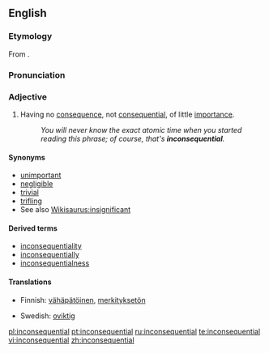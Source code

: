 ==English==

===Etymology===
From {{prefix|in|consequential}}.

===Pronunciation===
{{ipacregion|Canada}} {{ipac|ɪnˌkɑnsəˈkwɛnʃəl|en-ca-synth-inconsequential.ogg|CA synth}}

===Adjective===
{{en-adj}}

# Having no [[consequence]], not [[consequential]], of little [[importance]].
#: ''You will never know the exact atomic time when you started reading this phrase; of course, that's '''inconsequential'''.''

====Synonyms====
* [[unimportant]]
* [[negligible]]
* [[trivial]]
* [[trifling]]
* See also [[Wikisaurus:insignificant]]

====Derived terms====
* [[inconsequentiality]]
* [[inconsequentially]]
* [[inconsequentialness]]

====Translations====
{{trans-top|Having no consequence}}
*Finnish: [[vähäpätöinen]], [[merkityksetön]]
{{trans-mid}}
*Swedish: [[oviktig]]
{{trans-bottom}}

[[pl:inconsequential]]
[[pt:inconsequential]]
[[ru:inconsequential]]
[[te:inconsequential]]
[[vi:inconsequential]]
[[zh:inconsequential]]